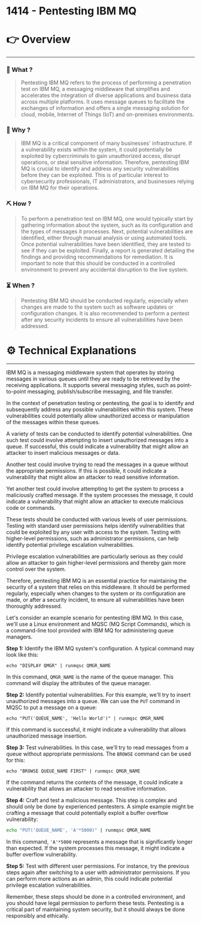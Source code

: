 # 1414 - Pentesting IBM MQ


# 👉 Overview

---

### 👀 What ?

> Pentesting IBM MQ refers to the process of performing a penetration test on IBM MQ, a messaging middleware that simplifies and accelerates the integration of diverse applications and business data across multiple platforms. It uses message queues to facilitate the exchanges of information and offers a single messaging solution for cloud, mobile, Internet of Things (IoT) and on-premises environments.
> 

### 🧐 Why ?

> IBM MQ is a critical component of many businesses' infrastructure. If a vulnerability exists within the system, it could potentially be exploited by cybercriminals to gain unauthorized access, disrupt operations, or steal sensitive information. Therefore, pentesting IBM MQ is crucial to identify and address any security vulnerabilities before they can be exploited. This is of particular interest to cybersecurity professionals, IT administrators, and businesses relying on IBM MQ for their operations.
> 

### ⛏️ How ?

> To perform a penetration test on IBM MQ, one would typically start by gathering information about the system, such as its configuration and the types of messages it processes. Next, potential vulnerabilities are identified, either through manual analysis or using automated tools. Once potential vulnerabilities have been identified, they are tested to see if they can be exploited. Finally, a report is generated detailing the findings and providing recommendations for remediation. It is important to note that this should be conducted in a controlled environment to prevent any accidental disruption to the live system.
> 

### ⏳ When ?

> Pentesting IBM MQ should be conducted regularly, especially when changes are made to the system such as software updates or configuration changes. It is also recommended to perform a pentest after any security incidents to ensure all vulnerabilities have been addressed.
> 

# ⚙️ Technical Explanations

---

IBM MQ is a messaging middleware system that operates by storing messages in various queues until they are ready to be retrieved by the receiving applications. It supports several messaging styles, such as point-to-point messaging, publish/subscribe messaging, and file transfer.

In the context of penetration testing or pentesting, the goal is to identify and subsequently address any possible vulnerabilities within this system. These vulnerabilities could potentially allow unauthorized access or manipulation of the messages within these queues.

A variety of tests can be conducted to identify potential vulnerabilities. One such test could involve attempting to insert unauthorized messages into a queue. If successful, this could indicate a vulnerability that might allow an attacker to insert malicious messages or data.

Another test could involve trying to read the messages in a queue without the appropriate permissions. If this is possible, it could indicate a vulnerability that might allow an attacker to read sensitive information.

Yet another test could involve attempting to get the system to process a maliciously crafted message. If the system processes the message, it could indicate a vulnerability that might allow an attacker to execute malicious code or commands.

These tests should be conducted with various levels of user permissions. Testing with standard user permissions helps identify vulnerabilities that could be exploited by any user with access to the system. Testing with higher-level permissions, such as administrator permissions, can help identify potential privilege escalation vulnerabilities.

Privilege escalation vulnerabilities are particularly serious as they could allow an attacker to gain higher-level permissions and thereby gain more control over the system.

Therefore, pentesting IBM MQ is an essential practice for maintaining the security of a system that relies on this middleware. It should be performed regularly, especially when changes to the system or its configuration are made, or after a security incident, to ensure all vulnerabilities have been thoroughly addressed.

Let's consider an example scenario for pentesting IBM MQ. In this case, we'll use a Linux environment and MQSC (MQ Script Commands), which is a command-line tool provided with IBM MQ for administering queue managers.

**Step 1:** Identify the IBM MQ system's configuration. A typical command may look like this:

```
echo "DISPLAY QMGR" | runmqsc QMGR_NAME

```

In this command, `QMGR_NAME` is the name of the queue manager. This command will display the attributes of the queue manager.

**Step 2:** Identify potential vulnerabilities. For this example, we'll try to insert unauthorized messages into a queue. We can use the `PUT` command in MQSC to put a message on a queue:

```
echo "PUT('QUEUE_NAME', 'Hello World')" | runmqsc QMGR_NAME

```

If this command is successful, it might indicate a vulnerability that allows unauthorized message insertion.

**Step 3:** Test vulnerabilities. In this case, we'll try to read messages from a queue without appropriate permissions. The `BROWSE` command can be used for this:

```
echo "BROWSE QUEUE_NAME FIRST" | runmqsc QMGR_NAME

```

If the command returns the contents of the message, it could indicate a vulnerability that allows an attacker to read sensitive information.

**Step 4:** Craft and test a malicious message. This step is complex and should only be done by experienced pentesters. A simple example might be crafting a message that could potentially exploit a buffer overflow vulnerability:

```bash
echo "PUT('QUEUE_NAME', 'A'*5000)" | runmqsc QMGR_NAME

```

In this command, `'A'*5000` represents a message that is significantly longer than expected. If the system processes this message, it might indicate a buffer overflow vulnerability.

**Step 5:** Test with different user permissions. For instance, try the previous steps again after switching to a user with administrator permissions. If you can perform more actions as an admin, this could indicate potential privilege escalation vulnerabilities.

Remember, these steps should be done in a controlled environment, and you should have legal permission to perform these tests. Pentesting is a critical part of maintaining system security, but it should always be done responsibly and ethically.
